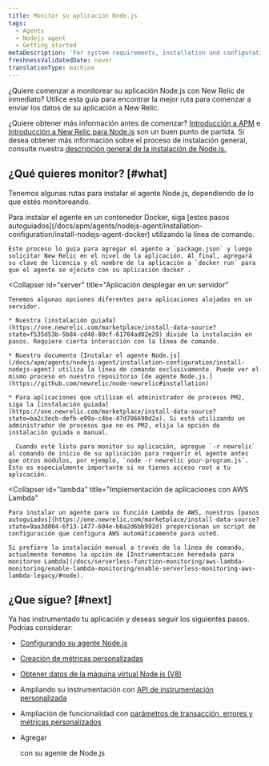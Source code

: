 ```yaml
---
title: Monitor su aplicación Node.js
tags:
  - Agents
  - Nodejs agent
  - Getting started
metaDescription: 'For system requirements, installation and configuration procedures, and troubleshooting tips for New Relic''s Node.js agent, start here.'
freshnessValidatedDate: never
translationType: machine
---
```


¿Quiere comenzar a monitorear su aplicación Node.js con New Relic de inmediato? Utilice esta guía para encontrar la mejor ruta para comenzar a enviar los datos de su aplicación a New Relic.

¿Quiere obtener más información antes de comenzar? [Introducción a APM](/docs/apm/new-relic-apm/getting-started/introduction-apm) e [Introducción a New Relic para Node.js](/docs/apm/agents/nodejs-agent/getting-started/introduction-new-relic-nodejs) son un buen punto de partida. Si desea obtener más información sobre el proceso de instalación general, consulte nuestra [descripción general de la instalación de Node.js.](/docs/apm/agents/nodejs-agent/installation-configuration/install-nodejs-agent)

## ¿Qué quieres monitor? [#what]

Tenemos algunas rutas para instalar el agente Node.js, dependiendo de lo que estés monitoreando.

<CollapserGroup>
  <Collapser
    id="docker"
    title="Aplicación desplegar en un contenedor Docker"
  >
    Para instalar el agente en un contenedor Docker, siga [estos pasos autoguiados](/docs/apm/agents/nodejs-agent/installation-configuration/install-nodejs-agent-docker) utilizando la línea de comando.

    Este proceso lo guía para agregar el agente a `package.json` y luego solicitar New Relic en el nivel de la aplicación. Al final, agregará su clave de licencia y el nombre de la aplicación a `docker run` para que el agente se ejecute con su aplicación docker .
  </Collapser>

  <Collapser
    id="server"
    title="Aplicación desplegar en un servidor"
  >
    Tenemos algunas opciones diferentes para aplicaciones alojadas en un servidor.

    * Nuestra [instalación guiada](https://one.newrelic.com/marketplace/install-data-source?state=f535d53b-5b84-cd48-80cf-61704ad02e29) divide la instalación en pasos. Requiere cierta interacción con la línea de comando.

    * Nuestro documento [Instalar el agente Node.js](/docs/apm/agents/nodejs-agent/installation-configuration/install-nodejs-agent) utiliza la línea de comando exclusivamente. Puede ver el mismo proceso en nuestro repositorio [de agente Node.js.](https://github.com/newrelic/node-newrelic#installation)

    * Para aplicaciones que utilizan el administrador de procesos PM2, siga la [instalación guiada](https://one.newrelic.com/marketplace/install-data-source?state=ba2c3ecb-defb-e99a-c4be-47d786690d2a). Si está utilizando un administrador de procesos que no es PM2, elija la opción de instalación guiada o manual.

      Cuando esté listo para monitor su aplicación, agregue `-r newrelic` al comando de inicio de su aplicación para requerir el agente antes que otros módulos, por ejemplo, `node -r newrelic your-program.js`. Esto es especialmente importante si no tienes acceso root a tu aplicación.
  </Collapser>

  <Collapser
    id="lambda"
    title="Implementación de aplicaciones con AWS Lambda"
  >
    Para instalar un agente para su función Lambda de AWS, nuestros [pasos autoguiados](https://one.newrelic.com/marketplace/install-data-source?state=9aa3d004-6f13-1477-604e-b6a2d6bb992d) proporcionan un script de configuración que configura AWS automáticamente para usted.

    Si prefiere la instalación manual a través de la línea de comando, actualmente tenemos la opción de [Instrumentación heredada para monitoreo Lambda](/docs/serverless-function-monitoring/aws-lambda-monitoring/enable-lambda-monitoring/enable-serverless-monitoring-aws-lambda-legacy/#node).
  </Collapser>
</CollapserGroup>

## ¿Que sigue? [#next]

Ya has instrumentado tu aplicación y deseas seguir los siguientes pasos. Podrías considerar:

* [Configurando su agente Node.js](/docs/apm/agents/nodejs-agent/installation-configuration/nodejs-agent-configuration)

* [Creación de métricas personalizadas](/docs/apm/agents/nodejs-agent/extend-your-instrumentation/nodejs-custom-metrics)

* [Obtener datos de la máquina virtual Node.js (V8)](/docs/apm/agents/nodejs-agent/extend-your-instrumentation/nodejs-vm-measurements)

* Ampliando su instrumentación con [API de instrumentación personalizada](/docs/apm/agents/nodejs-agent/extend-your-instrumentation/nodejs-custom-instrumentation)

* Ampliación de funcionalidad con [parámetros de transacción, errores y métricas personalizados](/docs/apm/agents/nodejs-agent/api-guides/guide-using-nodejs-agent-api)

* Agregar

  <InlinePopover type="browser">[](/docs/apm/agents/nodejs-agent/extend-your-instrumentation/browser-monitoring-nodejs-agent)</InlinePopover>

  con su agente de Node.js